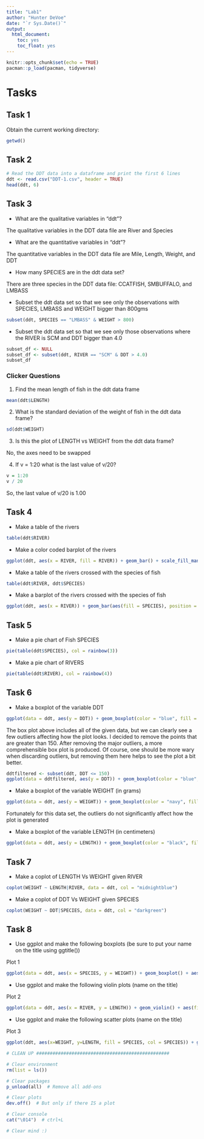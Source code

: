 ---
title: "Lab1"
author: "Hunter DeVoe"
date: "`r Sys.Date()`"
output: 
  html_document:
    toc: yes
    toc_float: yes
---

```{r setup, include=FALSE}
knitr::opts_chunk$set(echo = TRUE)
pacman::p_load(pacman, tidyverse)
```

# Tasks

## Task 1

Obtain the current working directory:

```{r}
getwd()
```

## Task 2

```{r}
# Read the DDT data into a dataframe and print the first 6 lines
ddt <- read.csv("DDT-1.csv", header = TRUE)
head(ddt, 6)
```

## Task 3  

* What are the qualitative variables in “ddt”?  

The qualitative variables in the DDT data file are River and Species  

* What are the quantitative variables in “ddt”?  

The quantitative variables in the DDT data file are Mile, Length, Weight, and DDT  

* How many SPECIES are in the ddt data set?  

There are three species in the DDT data file: CCATFISH, SMBUFFALO, and LMBASS  

* Subset the ddt data set so that we see only the observations with SPECIES, LMBASS and WEIGHT bigger than 800gms

```{r}
subset(ddt, SPECIES == "LMBASS" & WEIGHT > 800)
```

* Subset the ddt data set so that we see only those observations where the RIVER is SCM   and DDT bigger than 4.0 

```{r}
subset_df <- NULL
subset_df <- subset(ddt, RIVER == "SCM" & DDT > 4.0)
subset_df
```

### Clicker Questions  

1. Find the mean length of fish in the ddt data frame  

```{r}
mean(ddt$LENGTH)
```

2. What is the standard deviation of the weight of fish in the ddt data frame?  

```{r}
sd(ddt$WEIGHT)
```

3. Is this the plot of LENGTH vs WEIGHT from the ddt data frame?  

No, the axes need to be swapped 

4. If v = 1:20 what is the last value of v/20?  

```{r}
v = 1:20
v / 20
```

So, the last value of v/20 is 1.00

## Task 4

* Make a table of the rivers
```{r}
table(ddt$RIVER)
```

* Make a color coded barplot of the rivers
```{r}
ggplot(ddt, aes(x = RIVER, fill = RIVER)) + geom_bar() + scale_fill_manual(values = c("#99CCCC", "#6699FF", "#0099FF", "#00CCFF"))
```


* Make a table of the rivers crossed with the species of fish  
```{r}
table(ddt$RIVER, ddt$SPECIES)
```


* Make a barplot of the rivers crossed with the species of fish  
```{r}
ggplot(ddt, aes(x = RIVER)) + geom_bar(aes(fill = SPECIES), position = "dodge")
```

## Task 5  

* Make a pie chart of Fish SPECIES

```{r}
pie(table(ddt$SPECIES), col = rainbow(3))
```

* Make a pie chart of RIVERS

```{r}
pie(table(ddt$RIVER), col = rainbow(4))
```

## Task 6  

* Make a boxplot of the variable DDT

```{r}
ggplot(data = ddt, aes(y = DDT)) + geom_boxplot(color = "blue", fill = "cyan3")
```

The box plot above includes all of the given data, but we can clearly see a few outliers affecting how the plot looks. I decided to remove the points that are greater than 150. After removing the major outliers, a more comprehensible box plot is produced. Of course, one should be more wary when discarding outliers, but removing them here helps to see the plot a bit better.

```{r}
ddtfiltered <- subset(ddt, DDT <= 150)
ggplot(data = ddtfiltered, aes(y = DDT)) + geom_boxplot(color = "blue", fill = "cyan3")
```

* Make a boxplot of the variable WEIGHT (in grams)

```{r}
ggplot(data = ddt, aes(y = WEIGHT)) + geom_boxplot(color = "navy", fill = "mediumorchid3")
```

Fortunately for this data set, the outliers do not significantly affect how the plot is generated

* Make a boxplot of the variable LENGTH (in centimeters)

```{r}
ggplot(data = ddt, aes(y = LENGTH)) + geom_boxplot(color = "black", fill = "firebrick2")
```

## Task 7

*	Make a coplot of LENGTH Vs WEIGHT given RIVER

```{r}
coplot(WEIGHT ~ LENGTH|RIVER, data = ddt, col = "midnightblue")
```

* Make a coplot of DDT Vs WEIGHT given SPECIES

```{r}
coplot(WEIGHT ~ DDT|SPECIES, data = ddt, col = "darkgreen")
```

## Task 8  

* Use ggplot and make the following boxplots (be sure to put your name on the title using ggtitle())  

Plot 1

```{r}
ggplot(data = ddt, aes(x = SPECIES, y = WEIGHT)) + geom_boxplot() + aes(fill = RIVER) + ggtitle("Hunter DeVoe")
```

* Use ggplot and make the following violin plots (name on the title)  

Plot 2

```{r}
ggplot(data = ddt, aes(x = RIVER, y = LENGTH)) + geom_violin() + aes(fill = SPECIES) + ggtitle("Hunter DeVoe")
```

*	Use ggplot and make the following scatter plots (name on the title)  

Plot 3

```{r}
ggplot(ddt, aes(x=WEIGHT, y=LENGTH, fill = SPECIES, col = SPECIES)) + geom_point() + ggtitle("Hunter DeVoe")
```

```{r}
# CLEAN UP #################################################

# Clear environment
rm(list = ls()) 

# Clear packages
p_unload(all)  # Remove all add-ons

# Clear plots
dev.off()  # But only if there IS a plot

# Clear console
cat("\014")  # ctrl+L

# Clear mind :)
```

